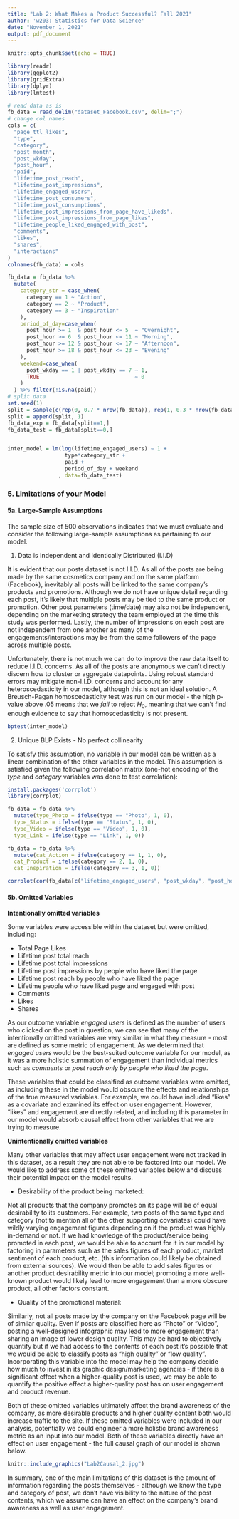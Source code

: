 ```yaml
---
title: "Lab 2: What Makes a Product Successful? Fall 2021"
author: 'w203: Statistics for Data Science'
date: "November 1, 2021"
output: pdf_document
---
```


```r
knitr::opts_chunk$set(echo = TRUE)
```


```r
library(readr)
library(ggplot2)
library(gridExtra)
library(dplyr)
library(lmtest)

# read data as is
fb_data = read_delim("dataset_Facebook.csv", delim=";")
# change col names
cols = c(
  "page_ttl_likes",
  "type",
  "category",
  "post_month",
  "post_wkday",
  "post_hour",
  "paid",
  "lifetime_post_reach",
  "lifetime_post_impressions",
  "lifetime_engaged_users",
  "lifetime_post_consumers",
  "lifetime_post_consumptions",
  "lifetime_post_impressions_from_page_have_likeds",
  "lifetime_post_impressions_from_page_likes",
  "lifetime_people_liked_engaged_with_post",
  "comments",
  "likes",
  "shares",
  "interactions"
)
colnames(fb_data) = cols

fb_data = fb_data %>%
  mutate(
    category_str = case_when(
      category == 1 ~ "Action",
      category == 2 ~ "Product",
      category == 3 ~ "Inspiration"
    ),
    period_of_day=case_when(
      post_hour >= 1  & post_hour <= 5  ~ "Overnight",
      post_hour >= 6  & post_hour <= 11 ~ "Morning",
      post_hour >= 12 & post_hour <= 17 ~ "Afternoon",
      post_hour >= 18 & post_hour <= 23 ~ "Evening"
    ),
    weekend=case_when(
      post_wkday == 1 | post_wkday == 7 ~ 1,
      TRUE                              ~ 0
    )
  ) %>% filter(!is.na(paid))
# split data
set.seed(1)
split = sample(c(rep(0, 0.7 * nrow(fb_data)), rep(1, 0.3 * nrow(fb_data))))
split = append(split, 1)
fb_data_exp = fb_data[split==1,]
fb_data_test = fb_data[split==0,]


inter_model = lm(log(lifetime_engaged_users) ~ 1 + 
                  type*category_str + 
                  paid + 
                  period_of_day + weekend 
                , data=fb_data_test)
```
### 5. Limitations of your Model 

#### 5a. Large-Sample Assumptions \newline
The sample size of 500 observations indicates that we must evaluate and consider the following large-sample assumptions as pertaining to our model.

1. Data is Independent and Identically Distributed (I.I.D)

It is evident that our posts dataset is not I.I.D. As all of the posts are being made by the same cosmetics company and on the same platform (Facebook), inevitably all posts will be linked to the same company's products and promotions. Although we do not have unique detail regarding each post, it's likely that multiple posts may be tied to the same product or promotion. Other post parameters (time/date) may also not be independent, depending on the marketing strategy the team employed at the time this study was performed. Lastly, the number of impressions on each post are not independent from one another as many of the engagements/interactions may be from the same followers of the page across multiple posts. 

Unfortunately, there is not much we can do to improve the raw data itself to reduce I.I.D. concerns. As all of the posts are anonymous we can't directly discern how to cluster or aggregate datapoints. Using robust standard errors may mitigate non-I.I.D. concerns and account for any heteroscedasticity in our model, although this is not an ideal solution. A Breusch-Pagan homoscedasticity test was run on our model - the high p-value above .05 means that we *fail* to reject $H_0$, meaning that we can't find enough evidence to say that homoscedasticity is not present. 

```r
bptest(inter_model)
```

2. Unique BLP Exists - No perfect collinearity

To satisfy this assumption, no variable in our model can be written as a linear combination of the other variables in the model. This assumption is satisfied given the following correlation matrix (one-hot encoding of the *type* and *category* variables was done to test correlation):
```r
install.packages('corrplot')
library(corrplot)

fb_data = fb_data %>% 
  mutate(type_Photo = ifelse(type == "Photo", 1, 0),
  type_Status = ifelse(type == "Status", 1, 0),
  type_Video = ifelse(type == "Video", 1, 0),
  type_Link = ifelse(type == "Link", 1, 0))

fb_data = fb_data %>% 
  mutate(cat_Action = ifelse(category == 1, 1, 0),
  cat_Product = ifelse(category == 2, 1, 0),
  cat_Inspiration = ifelse(category == 3, 1, 0))

corrplot(cor(fb_data[c("lifetime_engaged_users", "post_wkday", "post_hour", "cat_Action", "cat_Product", "cat_Inspiration", "type_Photo", "type_Status", "type_Video", "type_Link")]),method="color")
```

#### 5b. Omitted Variables \newline \newline

**Intentionally omitted variables** 

Some variables were accessible within the dataset but were omitted, including:

- Total Page Likes
- Lifetime post total reach
- Lifetime post total impressions
- Lifetime post impressions by people who have liked the page
- Lifetime post reach by people who have liked the page
- Lifetime people who have liked page and engaged with post
- Comments
- Likes
- Shares

As our outcome variable *engaged users* is defined as the number of users who clicked on the post in question, we can see that many of the intentionally omitted variables are very similar in what they measure - most are defined as some metric of engagement. As we determined that *engaged users* would be the best-suited outcome variable for our model, as it was a more holistic summation of engagement than individual metrics such as *comments* or *post reach only by people who liked the page*. 

These variables that could be classified as outcome variables were omitted, as including these in the model would obscure the effects and relationships of the true measured variables. For example, we could have included "likes" as a covariate and examined its effect on user engagement. However, "likes" and engagement are directly related, and including this parameter in our model would absorb causal effect from other variables that we are trying to measure. 

**Unintentionally omitted variables**

Many other variables that may affect user engagement were not tracked in this dataset, as a result they are not able to be factored into our model. We would like to address some of these omitted variables below and discuss their potential impact on the model results. 

- Desirability of the product being marketed: 

Not all products that the company promotes on its page will be of equal desirability to its customers. For example, two posts of the same type and category (not to mention all of the other supporting covariates) could have wildly varying engagement figures depending on if the product was highly in-demand or not. If we had knowledge of the product/service being promoted in each post, we would be able to account for it in our model by factoring in parameters such as the sales figures of each product, market sentiment of each product, etc. (this information could likely be obtained from external sources). We would then be able to add sales figures or another product desirability metric into our model; promoting a more well-known product would likely lead to more engagement than a more obscure product, all other factors constant. 

- Quality of the promotional material: 

Similarly, not all posts made by the company on the Facebook page will be of similar quality. Even if posts are classified here as "Photo" or "Video", posting a well-designed infographic may lead to more engagement than sharing an image of lower design quality. This may be hard to objectively quantify but if we had access to the contents of each post it's possible that we would be able to classify posts as "high quality" or "low quality". Incorporating this variable into the model may help the company decide how much to invest in its graphic design/marketing agencies - if there is a significant effect when a higher-quality post is used, we may be able to quantify the positive effect a higher-quality post has on user engagement and product revenue.

Both of these omitted variables ultimately affect the brand awareness of the company, as more desirable products and higher quality content both would increase traffic to the site. If these omitted variables were included in our analysis, potentially we could engineer a more holistic brand awareness metric as an input into our model. Both of these variables directly have an effect on user engagement - the full causal graph of our model is shown below. 


```r
knitr::include_graphics("Lab2Causal_2.jpg")
```

In summary, one of the main limitations of this dataset is the amount of information regarding the posts themselves - although we know the type and category of post, we don't have visibility to the nature of the post contents, which we assume can have an effect on the company's brand awareness as well as user engagement. 